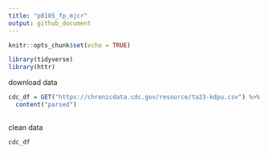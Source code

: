 ```yaml
---
title: "p8105_fp_mjcr"
output: github_document
---
```


```r
knitr::opts_chunk$set(echo = TRUE)

library(tidyverse)
library(httr)
```

download data
```r
cdc_df = GET("https://chronicdata.cdc.gov/resource/ta23-kdpu.csv") %>%
  content("parsed") 
  

```

clean data
```r
cdc_df
```


```r

```

